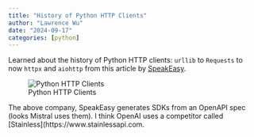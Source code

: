 ```yaml
---
title: "History of Python HTTP Clients"
author: "Lawrence Wu"
date: "2024-09-17"
categories: [python]
---
```


Learned about the history of Python HTTP clients: `urllib` to `Requests` to now `httpx` and `aiohttp` from this article by [SpeakEasy](https://www.speakeasy.com/post/python-http-clients-requests-vs-httpx-vs-aiohttp).

![Python HTTP Clients](http_clients.png)

The above company, SpeakEasy generates SDKs from an OpenAPI spec (looks Mistral uses them). I think OpenAI uses a competitor called [Stainless](https://www.stainlessapi.com.